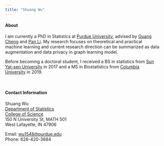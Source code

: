 ```yaml
---
title: "Shuang Wu"
---
```


<link rel="stylesheet" href="styles.css" type="text/css">





#### About

I am currently a PhD in Statistics at [Purdue University](https://www.stat.purdue.edu/), advised by [Guang Cheng](https://www.stat.purdue.edu/~chengg/index.html) and [Pan Li](https://sites.google.com/view/panli-purdue/home). My research focuses on theoretical and practical machine learning and current research direction can be summarized as data augmentation and data privacy in graph learning model.

Before becoming a doctoral student, I received a BS in statistics from [Sun Yat-sen University](http://math.sysu.edu.cn/) in 2017 and a MS in Biostatistics from [Columbia University](http://www.mailman.columbia.edu/academic-departments/biostatistics) in 2019. 

<br>

#### Contact Information

Shuang Wu\
[Department of Statistics](https://www.stat.purdue.edu/)  
[College of Science](https://www.purdue.edu/science/?_ga=2.37466720.1753261897.1630643281-1706465151.1595397884)  
150 N University St, MATH 501\
West Lafayette, IN 47906

Email: [wu1548@purdue.edu](mailto: wu1548@purdue.edu)  
Phone: 626-420-3684


